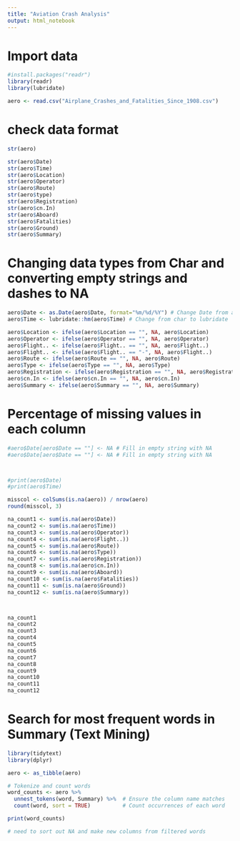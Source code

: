 ```yaml
---
title: "Aviation Crash Analysis"
output: html_notebook
---
```


# Import data

```r
#install.packages("readr")
library(readr)
library(lubridate)

aero <- read.csv("Airplane_Crashes_and_Fatalities_Since_1908.csv")

```

# check data format

```r
str(aero)

```
```r
str(aero$Date)
str(aero$Time)
str(aero$Location)
str(aero$Operator)
str(aero$Route)
str(aero$type)
str(aero$Registration)
str(aero$cn.In)
str(aero$Aboard)
str(aero$Fatalities)
str(aero$Ground)
str(aero$Summary)

```




# Changing data types from Char and converting empty strings and dashes to NA

```r
aero$Date <- as.Date(aero$Date, format="%m/%d/%Y") # Change Date from a char to Date data type
aero$Time <- lubridate::hm(aero$Time) # Change from char to lubridate

aero$Location <- ifelse(aero$Location == "", NA, aero$Location)
aero$Operator <- ifelse(aero$Operator == "", NA, aero$Operator)
aero$Flight.. <- ifelse(aero$Flight.. == "", NA, aero$Flight..)
aero$Flight.. <- ifelse(aero$Flight.. == "-", NA, aero$Flight..)
aero$Route <- ifelse(aero$Route == "", NA, aero$Route)
aero$Type <- ifelse(aero$Type == "", NA, aero$Type)
aero$Registration <- ifelse(aero$Registration == "", NA, aero$Registration)
aero$cn.In <- ifelse(aero$cn.In == "", NA, aero$cn.In)
aero$Summary <- ifelse(aero$Summary == "", NA, aero$Summary)

```
# Percentage of missing values in each column

```r
#aero$Date[aero$Date == ""] <- NA # Fill in empty string with NA
#aero$Date[aero$Date == ""] <- NA # Fill in empty string with NA



#print(aero$Date)
#print(aero$Time)

misscol <- colSums(is.na(aero)) / nrow(aero)
round(misscol, 3)
```

```r
na_count1 <- sum(is.na(aero$Date))
na_count2 <- sum(is.na(aero$Time))
na_count3 <- sum(is.na(aero$Operator))
na_count4 <- sum(is.na(aero$Flight..))
na_count5 <- sum(is.na(aero$Route))
na_count6 <- sum(is.na(aero$Type))
na_count7 <- sum(is.na(aero$Registration))
na_count8 <- sum(is.na(aero$cn.In))
na_count9 <- sum(is.na(aero$Aboard))
na_count10 <- sum(is.na(aero$Fatalities))
na_count11 <- sum(is.na(aero$Ground))
na_count12 <- sum(is.na(aero$Summary))



na_count1
na_count2
na_count3
na_count4
na_count5
na_count6
na_count7
na_count8
na_count9
na_count10
na_count11
na_count12
```
# Search for most frequent words in Summary (Text Mining)

```r
library(tidytext)
library(dplyr)

aero <- as_tibble(aero)

# Tokenize and count words
word_counts <- aero %>%
  unnest_tokens(word, Summary) %>%  # Ensure the column name matches
  count(word, sort = TRUE)          # Count occurrences of each word

print(word_counts)
```

```r
# need to sort out NA and make new columns from filtered words
```

